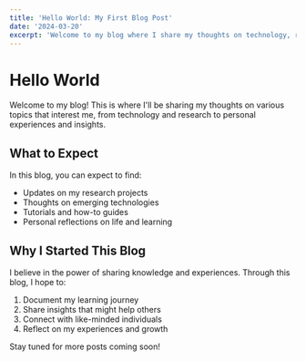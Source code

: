 ```yaml
---
title: 'Hello World: My First Blog Post'
date: '2024-03-20'
excerpt: 'Welcome to my blog where I share my thoughts on technology, research, and life.'
---
```


# Hello World

Welcome to my blog! This is where I'll be sharing my thoughts on various topics that interest me, from technology and research to personal experiences and insights.

## What to Expect

In this blog, you can expect to find:

- Updates on my research projects
- Thoughts on emerging technologies
- Tutorials and how-to guides
- Personal reflections on life and learning

## Why I Started This Blog

I believe in the power of sharing knowledge and experiences. Through this blog, I hope to:

1. Document my learning journey
2. Share insights that might help others
3. Connect with like-minded individuals
4. Reflect on my experiences and growth

Stay tuned for more posts coming soon! 